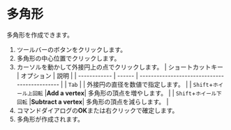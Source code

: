 
# 多角形

多角形を作成できます。

<KinouGaiyou shortcut='' command='Regular Polygon' button='ツールバー' />

1. ツールバーのボタンをクリックします。
2. 多角形の中心位置でクリックします。
3. カーソルを動かして外接円上の点でクリックします。
   | ショートカットキー | オプション | 説明                                   |
   | ------------ | ------ | --------------------------------------------- |
   | `Tab`        |        | 外接円の直径を数値で指定します。 |
   | `Shift`+`ホイール上回転` |**Add a vertex**| 多角形の頂点を増やします。 |
   | `Shift`+`ホイール下回転` |**Subtract a vertex**| 多角形の頂点を減らします。 |
4. コマンドダイアログの**OK**または右クリックで確定します。
5. 多角形が作成されます。

